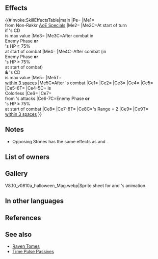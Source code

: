 {{Weapon Infobox
|tagid=SID_神魔の双竜の竜石
|intID=4368
|image=wep_ac083
|exclusive=1
|weaponType=Dragonstone
|cost=400
|might=16
|range=1
|cooldown=-1
|effectiveness=Dragonstone
|effect=Accelerates Special trigger (cooldown count-1).<br>Effective against dragon foes. Neutralizes "effective against armored" bonuses. If foe's Range = 2, calculates damage using the lower of foe's Def or Res. Unit can counterattack regardless of foe's range.<br><br>Reduces damage from area-of-effect Specials (excluding Røkkr area-of-effect Specials) by 80%.<br><br>Grants weapon-triangle advantage against colorless foes and inflicts weapon-triangle disadvantage on colorless foes during combat.<br><br>At start of turn, if unit's Special cooldown count is at its maximum value, grants Special cooldown count-1 to unit.<br><br>If foe initiates combat or if foe's HP ≥ 75% at start of combat, inflicts penalty on foe's Atk/Def/Res = 5 + number of allies within 3 spaces of unit × 3 (max 14; if unit triggers Savior, value is treated as 14), and reduces damage from foe's attacks by 20% of unit's Res during combat (excluding area-of-effect Specials), and after combat, restores 7 HP to unit, and also, if unit's Special cooldown count is at its maximum value, grants Special cooldown count-1 to unit.<br><br>Grants Atk/Def/Res+4 to allies within 3 spaces during combat and restores 7 HP to those allies after their combat.
|required=Flametongue
|properties=random_inherit_base
}}
==Effects==
{{#invoke:SkillEffectsTable|main
|Pe={{Eft|Accelerates Special}}
|Me1={{Eft|Damage Reduction|80%}}<br>from Non-Røkkr [[AoE Specials]]
|Me2={{Eft|Reduce Cooldown|1}}
|Me2C=At start of turn<br>if {{Tgt|Unit}}'s CD<br>is max value
|Me3={{Eft|Heal|7}}
|Me3C=After combat in<br>Enemy Phase '''or'''<br>{{Tgt|Foe}}'s HP ≥ 75%<br>at start of combat
|Me4={{Eft|Reduce Cooldown|1}}
|Me4C=After combat (in<br>Enemy Phase '''or'''<br>{{Tgt|Foe}}'s HP ≥ 75%<br>at start of combat)<br>'''&''' {{Tgt|Unit}}'s CD<br>is max value
|Me5={{Eft|Heal|7}}
|Me5T={{Tgt|Allies}}<br>[[within 3 spaces]]
|Me5C=After {{Tgt|Ally}}'s combat
|Ce1={{Eft|Effectiveness|{{Cwti|Dragonstone|group=1}} [[Dragon]]}}
|Ce2={{Eft|Neutralize Weakness|{{Mt|Armored}}}}
|Ce3={{Eft|Distant Counter}}
|Ce4={{Eft|New WTA}}
|Ce5={{Eft|New WTD}}
|Ce5-6T={{Tgt|Foe}}
|Ce4-5C={{Tgt|Foe}} is<br>{{Wti|group=1|Colorless}} Colorless
|Ce6={{Eft|Temporary debuffs|Atk/Def/Res|3 x {{Tgt|Allies}}<br>[[within 3 spaces]], + 5|max=14*}}
|Ce7={{Eft|Damage Reduction|20% of {{Tgt|Unit}}'s Res}}<br>from {{Tgt|Foe}}'s attacks
|Ce6-7C=Enemy Phase '''or'''<br>{{Tgt|Foe}}'s HP ≥ 75%<br>at start of combat
|Ce8={{Eft|Lower Def Res}}
|Ce7-8T={{Tgt|Unit}}
|Ce8C={{Tgt|Foe}}'s Range = 2
|Ce9={{Eft|Temporary buffs|Atk/Def/Res|4}}
|Ce9T={{Tgt|Allies}}<br>[[within 3 spaces]]
}}
<b>{{Hatnote|* If {{Tgt|Unit}} triggers {{Eft|Savior}}, value is treated as max.}}</b>

==Notes==
* Opposing Stones has the same effects as {{St|Svalinn Shield}} and {{St|Distant Counter}}.
{{Effective damage bonus|dragon}}
{{Effectiveness neutralization|Armored}}
{{AoEDamageReduction}}
{{New WTA|colorless}}
{{Start of turn Special modification}}
{{IfFoeInitiates}}
{{Temporary debuffs}}
{{FlatDamageReduction}}
{{After combat healing|allies=1}}
{{After combat Special modification}}
{{Temporary buffs}}
{{AlliesCombatEffect|temporary buff effect}}

==List of owners==
{{Skill Hero List}}
==Gallery==
<gallery>
V8.10_v0810a_halloween_Mag.webp|Sprite sheet for {{St|Stone of Delights}} and {{PAGENAME}}'s animation.
</gallery>
==In other languages==
{{OtherLanguages
|japanese=
|german=
|spanishEU=
|spanishLA=
|french=
|italian=
|chineseTW=
|portuguese=
}}
==References==
<references/>
==See also==
{{See also skills|cond=(Description LIKE '%Neutralizes "effective against armored" bonuses%' OR Description LIKE '%reduces damage from%area-of-effect Specials%by 80%' OR Description LIKE '%grants weapon-triangle advantage%') AND Exclusive='1'}}
* [[Raven Tomes]]
* [[Time Pulse Passives]]
{{Weapons Navbox}}
